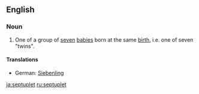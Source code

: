 ==English==

===Noun===
{{en-noun}}

# One of a group of [[seven]] [[baby|babies]] born at the same [[birth]], i.e. one of seven "twins".

====Translations====
*German: [[Siebenling]] {{m}}

[[ja:septuplet]]
[[ru:septuplet]]